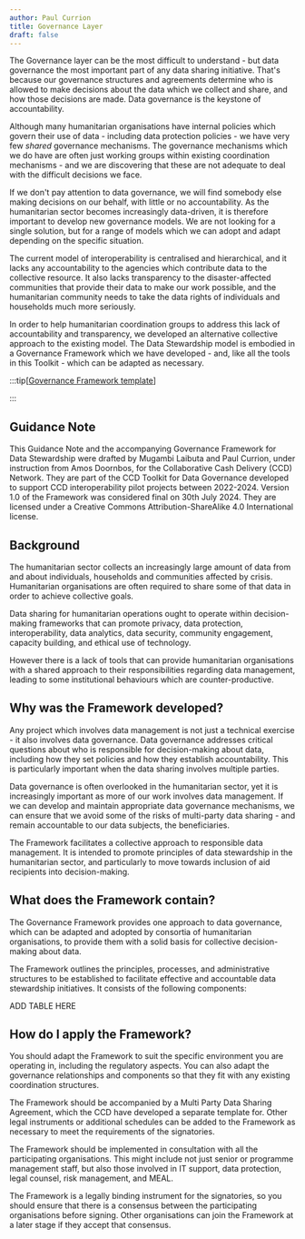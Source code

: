 ```yaml
---
author: Paul Currion
title: Governance Layer
draft: false
---
```


The Governance layer can be the most difficult to understand - but data governance the most important part of any data sharing initiative. That's because our governance structures and agreements determine who is allowed to make decisions about the data which we collect and share, and how those decisions are made. Data governance is the keystone of accountability.

Although many humanitarian organisations have internal policies which govern their use of data - including data protection policies - we have very few _shared_ governance mechanisms. The governance mechanisms which we do have are often just working groups within existing coordination mechanisms - and we are discovering that these are not adequate to deal with the difficult decisions we face.

If we don't pay attention to data governance, we will find somebody else making decisions on our behalf, with little or no accountability. As the humanitarian sector becomes increasingly data-driven, it is therefore important to develop new governance models. We are not looking for a single solution, but for a range of models which we can adopt and adapt depending on the specific situation.

The current model of interoperability is centralised and hierarchical, and it lacks any accountability to the agencies which contribute data to the collective resource. It also lacks transparency to the disaster-affected communities that provide their data to make our work possible, and the humanitarian community needs to take the data rights of individuals and households much more seriously.

In order to help humanitarian coordination groups to address this lack of accountability and transparency, we developed an alternative collective approach to the existing model. The Data Stewardship model is embodied in a Governance Framework which we have developed - and, like all the tools in this Toolkit - which can be adapted as necessary.

:::tip\[[Governance Framework template](https://docs.google.com/document/d/112vc0x1Gi0njM3hjjv7STo8vcFN-XOmLglE_OoUI4jU/edit?usp=sharing)\]

:::

## Guidance Note

This Guidance Note and the accompanying Governance Framework for Data Stewardship were drafted by Mugambi Laibuta and Paul Currion, under instruction from Amos Doornbos, for the Collaborative Cash Delivery (CCD) Network. They are part of the CCD Toolkit for Data Governance developed to support CCD interoperability pilot projects between 2022-2024. Version 1.0 of the Framework was considered final on 30th July 2024. They are licensed under a Creative Commons Attribution-ShareAlike 4.0 International license.

## Background

The humanitarian sector collects an increasingly large amount of data from and about individuals, households and communities affected by crisis. Humanitarian organisations are often required to share some of that data in order to achieve collective goals.

Data sharing for humanitarian operations ought to operate within decision-making frameworks that can promote privacy, data protection, interoperability, data analytics, data security, community engagement, capacity building, and ethical use of technology.

However there is a lack of tools that can provide humanitarian organisations with a shared approach to their responsibilities regarding data management, leading to some institutional behaviours which are counter-productive.

## Why was the Framework developed?

Any project which involves data management is not just a technical exercise - it also involves data governance. Data governance addresses critical questions about who is responsible for decision-making about data, including how they set policies and how they establish accountability. This is particularly important when the data sharing involves multiple parties.

Data governance is often overlooked in the humanitarian sector, yet it is increasingly important as more of our work involves data management. If we can develop and maintain appropriate data governance mechanisms, we can ensure that we avoid some of the risks of multi-party data sharing - and remain accountable to our data subjects, the beneficiaries.

The Framework facilitates a collective approach to responsible data management. It is intended to promote principles of data stewardship in the humanitarian sector, and particularly to move towards inclusion of aid recipients into decision-making.

## What does the Framework contain?

The Governance Framework provides one approach to data governance, which can be adapted and adopted by consortia of humanitarian organisations, to provide them with a solid basis for collective decision-making about data.

The Framework outlines the principles, processes, and administrative structures to be established to facilitate effective and accountable data stewardship initiatives. It consists of the following components:

ADD TABLE HERE

## How do I apply the Framework?

You should adapt the Framework to suit the specific environment you are operating in, including the regulatory aspects. You can also adapt the governance relationships and components so that they fit with any existing coordination structures.

The Framework should be accompanied by a Multi Party Data Sharing Agreement, which the CCD have developed a separate template for. Other legal instruments or additional schedules can be added to the Framework as necessary to meet the requirements of the signatories.

The Framework should be implemented in consultation with all the participating organisations. This might include not just senior or programme management staff, but also those involved in IT support, data protection, legal counsel, risk management, and MEAL.

The Framework is a legally binding instrument for the signatories, so you should ensure that there is a consensus between the participating organisations before signing. Other organisations can join the Framework at a later stage if they accept that consensus.